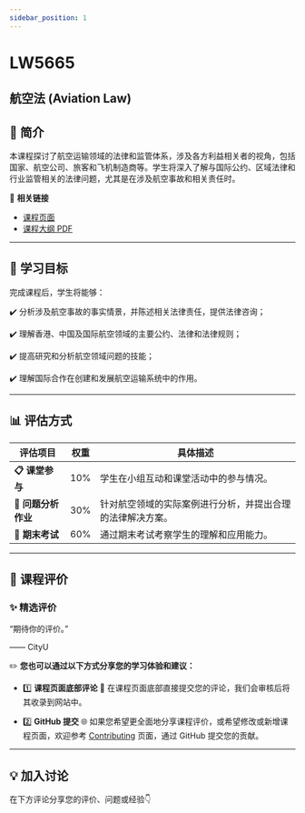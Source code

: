 ```yaml
---
sidebar_position: 1
---
```


# LW5665
## 航空法 (Aviation Law)

## **📘 简介**
本课程探讨了航空运输领域的法律和监管体系，涉及各方利益相关者的视角，包括国家、航空公司、旅客和飞机制造商等。学生将深入了解与国际公约、区域法律和行业监管相关的法律问题，尤其是在涉及航空事故和相关责任时。

🔗 **相关链接**
- [课程页面](https://www.cityu.edu.hk/catalogue/pg/202425/course/LW5665.htm)
- [课程大纲 PDF](https://www.cityu.edu.hk/catalogue/pg/202425/course/LW5665.pdf)

---

## **🎯 学习目标**

完成课程后，学生将能够：

✔️ 分析涉及航空事故的事实情景，并陈述相关法律责任，提供法律咨询；

✔️ 理解香港、中国及国际航空领域的主要公约、法律和法律规则；

✔️ 提高研究和分析航空领域问题的技能；

✔️ 理解国际合作在创建和发展航空运输系统中的作用。

---

## **📊 评估方式**

| **评估项目**           | **权重** | **具体描述**                                                                                       |
|-----------------------|---------|---------------------------------------------------------------------------------------------------|
| **📋 课堂参与**         | 10%     | 学生在小组互动和课堂活动中的参与情况。                                                           |
| **📂 问题分析作业**     | 30%     | 针对航空领域的实际案例进行分析，并提出合理的法律解决方案。                                        |
| **📃 期末考试**         | 60%     | 通过期末考试考察学生的理解和应用能力。                                                           |

---

## **💬 课程评价**

### ✨ **精选评价**
<div className={commentStyles.commentBox}>
    <p className={commentStyles.commentText}>
        “期待你的评价。”
    </p>
    <p className={commentStyles.commentAuthor}>—— CityU</p>
</div>

✏️ **您也可以通过以下方式分享您的学习体验和建议：**

- 1️⃣ **课程页面底部评论**
💬 在课程页面底部直接提交您的评论，我们会审核后将其收录到网站中。

- 2️⃣ **GitHub 提交**
🌐 如果您希望更全面地分享课程评价，或希望修改或新增课程页面，欢迎参考 [Contributing](https://penjc.github.io/cityU-navigator/contributing) 页面，通过 GitHub 提交您的贡献。

---

## **💡 加入讨论**

在下方评论分享您的评价、问题或经验👇
<Utterances />
